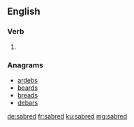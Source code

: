 ==English==

===Verb===
{{head|en|verb form}}

# {{en-past of|sabre}}

===Anagrams===
* [[ardebs#English|ardebs]]
* [[beards#English|beards]]
* [[breads#English|breads]]
* [[debars#English|debars]]

[[de:sabred]]
[[fr:sabred]]
[[ku:sabred]]
[[mg:sabred]]